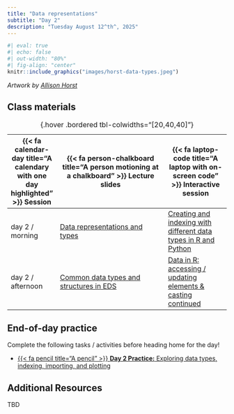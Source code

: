 ```yaml
---
title: "Data representations"
subtitle: "Day 2"
description: "Tuesday August 12^th^, 2025"
---
```


```r
#| eval: true
#| echo: false
#| out-width: "80%"
#| fig-align: "center"
knitr::include_graphics("images/horst-data-types.jpeg")
```

:::{.gray-text .center-text}
*Artwork by [Allison Horst](https://allisonhorst.com/)*
:::

<!-- ## Pre-class prep -->

<!-- No pre-class prep before our first day of class! -->

## Class materials

| {{< fa calendar-day title="A calendary with one day highlighted" >}} Session  | {{< fa person-chalkboard title="A person motioning at a chalkboard" >}} Lecture slides  |  {{< fa laptop-code title="A laptop with on-screen code" >}} Interactive session |
|-------------------|-----------------------------------------------------------------------------------------------------------------------------------------------------|----------------------------------------------------------------------------------|
| day 2 / morning   | [Data representations and types](https://docs.google.com/presentation/d/1P8-NoqJz0dvKRBhSEiI73XHMzQy2vvlpj9P9a9c1Dtc/present?usp=sharing){target="_blank"} | [Creating and indexing with different data types in R and Python](interactive-sessions/interactive-session-2a.qmd){target="_blank"} |
| day 2 / afternoon | [Common data types and structures in EDS](https://docs.google.com/presentation/d/14h2Re_ceXFlRzSWlToOE3GnJiOJUuPK_YgJ_xggY7MI/present?usp=sharing){target="_blank"} | [Data in R: accessing / updating elements & casting continued](interactive-sessions/interactive-session-2b.qmd){target="_blank"} |
: {.hover .bordered tbl-colwidths="[20,40,40]"} 

## End-of-day practice

Complete the following tasks / activities before heading home for the day!

- [{{< fa pencil title="A pencil" >}} **Day 2 Practice:** Exploring data types, indexing, importing, and plotting](eod-practice/eod-day2.qmd){target="_blank"}

## Additional Resources

TBD

